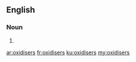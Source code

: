 ==English==

===Noun===
{{head|en}}

# {{plural of|oxidiser}}

[[ar:oxidisers]]
[[fr:oxidisers]]
[[ku:oxidisers]]
[[my:oxidisers]]
